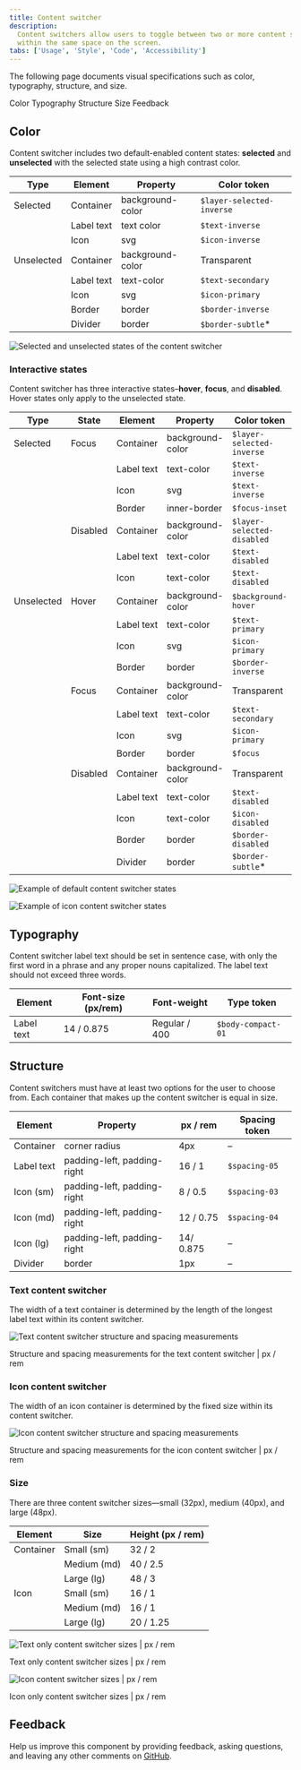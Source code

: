 ```yaml
---
title: Content switcher
description:
  Content switchers allow users to toggle between two or more content sections
  within the same space on the screen.
tabs: ['Usage', 'Style', 'Code', 'Accessibility']
---
```


<PageDescription>

The following page documents visual specifications such as color, typography,
structure, and size.

</PageDescription>

<AnchorLinks>

<AnchorLink>Color</AnchorLink>
<AnchorLink>Typography</AnchorLink>
<AnchorLink>Structure</AnchorLink>
<AnchorLink>Size</AnchorLink>
<AnchorLink>Feedback</AnchorLink>

</AnchorLinks>

## Color

Content switcher includes two default-enabled content states: **selected** and
**unselected** with the selected state using a high contrast color.

| Type       | Element    | Property         | Color token               |
| ---------- | ---------- | ---------------- | ------------------------- |
| Selected   | Container  | background-color | `$layer-selected-inverse` |
|            | Label text | text color       | `$text-inverse`           |
|            | Icon       | svg              | `$icon-inverse`           |
| Unselected | Container  | background-color | Transparent               |
|            | Label text | text-color       | `$text-secondary`         |
|            | Icon       | svg              | `$icon-primary`           |
|            | Border     | border           | `$border-inverse`         |
|            | Divider    | border           | `$border-subtle`\*        |

<div className="image--fixed">

![Selected and unselected states of the content switcher](images/contentswitcher-usage-4.png)

</div>

### Interactive states

Content switcher has three interactive states–**hover**, **focus**, and
**disabled**. Hover states only apply to the unselected state.

| Type       | State    | Element    | Property         | Color token                |
| ---------- | -------- | ---------- | ---------------- | -------------------------- |
| Selected   | Focus    | Container  | background-color | `$layer-selected-inverse`  |
|            |          | Label text | text-color       | `$text-inverse`            |
|            |          | Icon       | svg              | `$text-inverse`            |
|            |          | Border     | inner-border     | `$focus-inset`             |
|            | Disabled | Container  | background-color | `$layer-selected-disabled` |
|            |          | Label text | text-color       | `$text-disabled`           |
|            |          | Icon       | text-color       | `$text-disabled`           |
| Unselected | Hover    | Container  | background-color | `$background-hover`        |
|            |          | Label text | text-color       | `$text-primary`            |
|            |          | Icon       | svg              | `$icon-primary`            |
|            |          | Border     | border           | `$border-inverse`          |
|            | Focus    | Container  | background-color | Transparent                |
|            |          | Label text | text-color       | `$text-secondary`          |
|            |          | Icon       | svg              | `$icon-primary`            |
|            |          | Border     | border           | `$focus`                   |
|            | Disabled | Container  | background-color | Transparent                |
|            |          | Label text | text-color       | `$text-disabled`           |
|            |          | Icon       | text-color       | `$icon-disabled`           |
|            |          | Border     | border           | `$border-disabled`         |
|            |          | Divider    | border           | `$border-subtle`\*         |

<Row>
<Column colLg={8}>

<Tabs>

<Tab label="Default">

![Example of default content switcher states](images/content-switcher-style-color-text.png)

</Tab>

<Tab label="Icon">

![Example of icon content switcher states](images/content-switcher-style-color-icon.png)

</Tab>

</Tabs>

</Column>
</Row>

## Typography

Content switcher label text should be set in sentence case, with only the first
word in a phrase and any proper nouns capitalized. The label text should not
exceed three words.

| Element    | Font-size (px/rem) | Font-weight   | Type token         |
| ---------- | ------------------ | ------------- | ------------------ |
| Label text | 14 / 0.875         | Regular / 400 | `$body-compact-01` |

## Structure

Content switchers must have at least two options for the user to choose from.
Each container that makes up the content switcher is equal in size.

| Element    | Property                    | px / rem  | Spacing token |
| ---------- | --------------------------- | --------- | ------------- |
| Container  | corner radius               | 4px       | –             |
| Label text | padding-left, padding-right | 16 / 1    | `$spacing-05` |
| Icon (sm)  | padding-left, padding-right | 8 / 0.5   | `$spacing-03` |
| Icon (md)  | padding-left, padding-right | 12 / 0.75 | `$spacing-04` |
| Icon (lg)  | padding-left, padding-right | 14/ 0.875 | –             |
| Divider    | border                      | 1px       | –             |

### Text content switcher

The width of a text container is determined by the length of the longest label
text within its content switcher.

<div className="image--fixed">

![Text content switcher structure and spacing measurements](images/content-switcher-style-1.png)

</div>

<Caption>
  Structure and spacing measurements for the text content switcher | px / rem
</Caption>

### Icon content switcher

The width of an icon container is determined by the fixed size within its
content switcher.

<div className="image--fixed">

![Icon content switcher structure and spacing measurements](images/content-switcher-style-structure-icon.png)

</div>

<Caption>
  Structure and spacing measurements for the icon content switcher | px / rem
</Caption>

### Size

There are three content switcher sizes—small (32px), medium (40px), and large
(48px).

| Element   | Size        | Height (px / rem) |
| --------- | ----------- | ----------------- |
| Container | Small (sm)  | 32 / 2            |
|           | Medium (md) | 40 / 2.5          |
|           | Large (lg)  | 48 / 3            |
| Icon      | Small (sm)  | 16 / 1            |
|           | Medium (md) | 16 / 1            |
|           | Large (lg)  | 20 / 1.25         |

<div className="image--fixed">

![Text only content switcher sizes | px / rem](images/content-switcher-style-size-text.png)

</div>

<Caption>Text only content switcher sizes | px / rem</Caption>

<div className="image--fixed">

![Icon content switcher sizes | px / rem](images/content-switcher-style-size-icon.png)

</div>

<Caption>Icon only content switcher sizes | px / rem</Caption>

## Feedback

Help us improve this component by providing feedback, asking questions, and
leaving any other comments on
[GitHub](https://github.com/carbon-design-system/carbon-website/issues/new?assignees=&labels=feedback&template=feedback.md).
